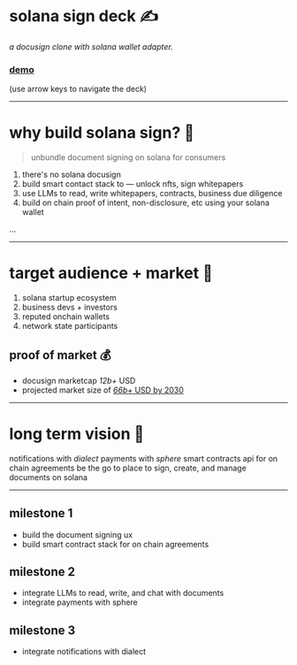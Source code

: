 <SlidePage next="page-2">
    
<Cover>

# solana sign deck ✍️

*a docusign clone with solana wallet adapter.*

### [demo](https://solana-sign.vercel.app)

(use arrow keys to navigate the deck)

</Cover>

---

# why build solana sign? 🤔

> unbundle document signing on solana for consumers

1. there's no solana docusign
2. build smart contact stack to — unlock nfts, sign whitepapers
3. use LLMs to read, write whitepapers, contracts, business due diligence
4. build on chain proof of intent, non-disclosure, etc using your solana wallet

<SpeakerNotes>
...
</SpeakerNotes>

---

# target audience + market 🎯

1. solana startup ecosystem
2. business devs + investors
3. reputed onchain wallets
4. network state participants

## proof of market 💰

- docusign marketcap *12b+* USD
- projected market size of [*66b+* USD by 2030](https://www.fortunebusinessinsights.com/industry-reports/digital-signature-market-100356)

---

# long term vision 🚀

<Steps>
  <Step>notifications with <i>dialect</i></Step>
  <Step>payments with <i>sphere</i></Step>
  <Step>smart contracts api for on chain agreements</Step>
  <Step>be the go to place to sign, create, and manage documents on solana</Step>
</Steps>


---

## milestone 1

- build the document signing ux
- build smart contract stack for on chain agreements

## milestone 2

- integrate LLMs to read, write, and chat with documents
- integrate payments with sphere

## milestone 3

- integrate notifications with dialect

</SlidePage>
